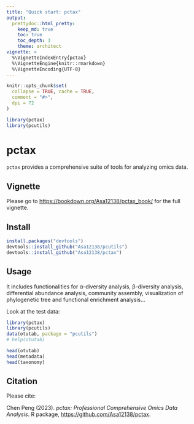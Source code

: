 ```yaml
---
title: "Quick start: pctax"
output: 
  prettydoc::html_pretty:
    keep_md: true
    toc: true
    toc_depth: 3
    theme: architect
vignette: >
  %\VignetteIndexEntry{pctax}
  %\VignetteEngine{knitr::rmarkdown}
  %\VignetteEncoding{UTF-8}
---
```


```r
knitr::opts_chunk$set(
  collapse = TRUE, cache = TRUE,
  comment = "#>",
  dpi = 72
)
```

```r
library(pctax)
library(pcutils)
```

# pctax

`pctax` provides a comprehensive suite of tools for analyzing omics data.

## Vignette

Please go to <https://bookdown.org/Asa12138/pctax_book/> for the full vignette.

## Install

```r
install.packages("devtools")
devtools::install_github("Asa12138/pcutils")
devtools::install_github("Asa12138/pctax")
```

## Usage
It includes functionalities for α-diversity analysis, β-diversity analysis, differential abundance analysis, community assembly, visualization of phylogenetic tree and functional enrichment analysis... 

Look at the test data:
```r
library(pctax)
library(pcutils)
data(otutab, package = "pcutils")
# help(otutab)

head(otutab)
head(metadata)
head(taxonomy)
```

## Citation
Please cite:

Chen Peng (2023). _pctax: Professional Comprehensive Omics Data Analysis_. R package, <https://github.com/Asa12138/pctax>.
